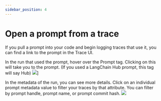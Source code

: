 ```yaml
---
sidebar_position: 4
---
```


# Open a prompt from a trace

If you pull a prompt into your code and begin logging traces that use it, you can find a link to the prompt in the Trace UI.

In the run that used the prompt, hover over the Prompt tag. Clicking on this will take you to the prompt. (If you used a LangChain Hub prompt, this tag will say Hub)
![](./static/trace_with_prompt_link.png)]

In the metadata of the run, you can see more details. Click on an individual prompt metadata value to filter your traces by that attribute. You can filter by prompt handle, prompt name, or prompt commit hash.
![](./static/run_metadata.png)
